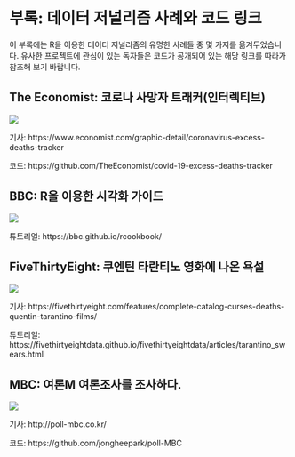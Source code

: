 # 부록: 데이터 저널리즘 사례와 코드 링크

이 부록에는 R을 이용한 데이터 저널리즘의 유명한 사례들 중 몇 가지를 옮겨두었습니다. 유사한 프로젝트에 관심이 있는 독자들은 코드가 공개되어 있는 해당 링크를 따라가 참조해 보기 바랍니다.

## The Economist: 코로나 사망자 트래커(인터렉티브)

![](img/covid_tracker.png)

기사: https://www.economist.com/graphic-detail/coronavirus-excess-deaths-tracker

코드: https://github.com/TheEconomist/covid-19-excess-deaths-tracker

## BBC: R을 이용한 시각화 가이드

![](img/bbc.png)

튜토리얼: https://bbc.github.io/rcookbook/

## FiveThirtyEight: 쿠엔틴 타란티노 영화에 나온 욕설

![](img/tarantino.png)

기사: https://fivethirtyeight.com/features/complete-catalog-curses-deaths-quentin-tarantino-films/

튜토리얼: https://fivethirtyeightdata.github.io/fivethirtyeightdata/articles/tarantino_swears.html

## MBC: 여론M 여론조사를 조사하다.

![](img/poll1.png)

기사: http://poll-mbc.co.kr/

코드: https://github.com/jongheepark/poll-MBC
